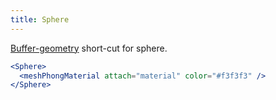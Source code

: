 ```yaml
---
title: Sphere
---
```


[Buffer-geometry](https://threejs.org/docs/index.html#api/en/core/BufferGeometry) short-cut for sphere.

```jsx
<Sphere>
  <meshPhongMaterial attach="material" color="#f3f3f3" />
</Sphere>
```

<StoryBook lib="drei" id="shapes--sphere" />
